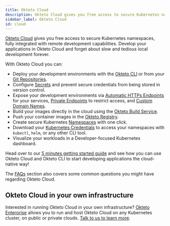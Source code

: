 ```yaml
---
title: Okteto Cloud
description: Okteto Cloud gives you free access to secure Kubernetes namespaces, fully integrated with remote development capabilities
sidebar_label: Okteto Cloud
id: cloud
---
```


[Okteto Cloud](https://cloud.okteto.com/#/?origin=docs) gives you free access to secure Kubernetes namespaces, fully integrated with remote development capabilities.
Develop your applications in Okteto Cloud and forget about slow and tedious local development forever.

With Okteto Cloud you can:

- Deploy your development environments with the [Okteto CLI](/docs/cloud/okteto-cli/) or from your [Git Repositories](/docs/cloud/deploy-from-git/).
- Configure [Secrets](/docs/cloud/secrets/) and prevent secure credentials from being stored in version control.
- Expose your development environments via [Automatic HTTPs Endpoints](/docs/cloud/ssl/) for your services, [Private Endpoints](/docs/cloud/private-endpoints/) to restrict access, and [Custom Domain Names](/docs/cloud/custom-domains/).
- Build your images directly in the cloud using the [Okteto Build Service](/docs/cloud/build).
- Push your container images in the [Okteto Registry](/docs/cloud/registry).
- Create secure Kubernetes [Namespaces](/docs/cloud/namespaces/) with one click.
- Download your [Kubernetes Credentials](/docs/cloud/credentials/) to access your namespaces with `kubectl`, `helm`, or any other CLI tool.
- Visualize your workloads in a Developer-focused Kubernetes dashboard.

Head over to our [5 minutes getting started guide](/docs/cloud/okteto-cli/) and see how you can use Okteto Cloud and Okteto CLI to start developing applications the cloud-native way!

The [FAQs](/docs/reference/faqs) section also covers some common questions you might have regarding Okteto Cloud.

## Okteto Cloud in your own infrastructure

Interested in running Okteto Cloud in your own infrastructure? [Okteto Enterprise](/docs/0.12/enterprise/) allows you to run and host Okteto Cloud on any Kubernetes cluster, on public or private clouds. [Talk to us to learn more](https://www.okteto.com/get-demo/).